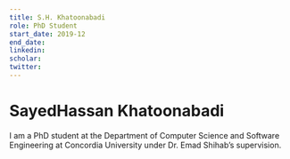 ```yaml
---
title: S.H. Khatoonabadi
role: PhD Student
start_date: 2019-12
end_date:
linkedin:
scholar:
twitter:
---
```


# SayedHassan Khatoonabadi

I am a PhD student at the Department of Computer Science and Software Engineering at Concordia University under Dr. Emad Shihab’s supervision.
